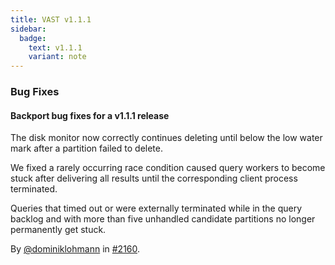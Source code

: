 ```yaml
---
title: VAST v1.1.1
sidebar:
  badge:
    text: v1.1.1
    variant: note
---
```


### Bug Fixes

#### Backport bug fixes for a v1.1.1 release

The disk monitor now correctly continues deleting until below the low water mark
after a partition failed to delete.

We fixed a rarely occurring race condition caused query workers to become stuck
after delivering all results until the corresponding client process terminated.

Queries that timed out or were externally terminated while in the query backlog
and with more than five unhandled candidate partitions no longer permanently get
stuck.

By [@dominiklohmann](https://github.com/dominiklohmann) in [#2160](https://github.com/tenzir/tenzir/pull/2160).
